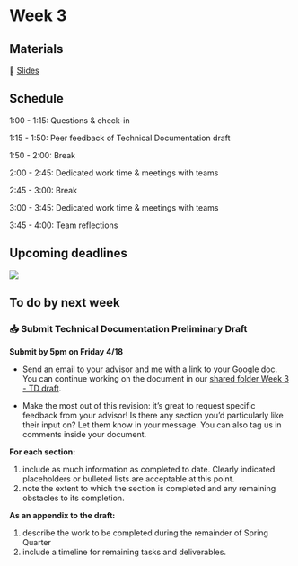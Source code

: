 # Week 3

## Materials

📕 [Slides](https://docs.google.com/presentation/d/1_7Wn9zcsBj2eYe5rVqnA-unvNnAZ2FHVqgo6Rihrn-8/edit?usp=sharing)

## Schedule

1:00 - 1:15: Questions & check-in

1:15 - 1:50: Peer feedback of Technical Documentation draft

1:50 - 2:00: Break

2:00 - 2:45: Dedicated work time & meetings with teams

2:45 - 3:00: Break

3:00 - 3:45: Dedicated work time & meetings with teams

3:45 - 4:00: Team reflections

## Upcoming deadlines

![](/411b_spring/images/411b_2025_deadlines1.png)

## To do by next week

### 📥 Submit Technical Documentation Preliminary Draft

**Submit by 5pm on Friday 4/18**

- Send an email to your advisor and me with a link to your Google doc. You can continue working on the document in our [shared folder Week 3 - TD draft](https://drive.google.com/drive/folders/155IaWz1Gw_KtooPyo2MrvbM2IniNCGVb?usp=share_link).

- Make the most out of this revision: it’s great to request specific feedback from your advisor! Is there any section you’d particularly like their input on? Let them know in your message. You can also tag us in comments inside your document.

**For each section:**

1. include as much information as completed to date. Clearly indicated placeholders or bulleted lists are acceptable at this point. 
2. note the extent to which the section is completed and any remaining obstacles to its completion. 

**As an appendix to the draft:**

1. describe the work to be completed during the remainder of Spring Quarter 
2. include a timeline for remaining tasks and deliverables.
